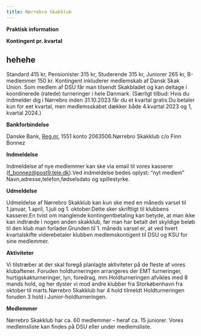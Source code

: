 ```yaml
---
title: Nørrebro Skakklub
---
```

**Praktisk information**

<HSeparator />

**Kontingent pr. kvartal**

## **hehehe**  

Standard 415 kr, Pensionister 315 kr, Studerende 315 kr, Juniorer 265 kr, B-medlemmer 150 kr. Kontingent inkluderer medlemskab af Dansk Skak Union. Som medlem af DSU får man tilsendt Skakbladet og kan deltage i koordinerede (ratede) turneringer i hele Danmark. (Særligt tilbud: Hvis du indmelder dig i Nørrebro inden 31.10.2023 får du et kvartal gratis.Du betaler kun for eet kvartal, men medlemsskabet dækker både 4.kvartal 2023 og 1, kvartal 2024.)

**Bankforbindelse**

Danske Bank, [Reg.nr.](Reg.nr.) 1551 konto 2063506.Nørrebro Skakklub c/o Finn Bonnez

**Indmeldelse**

Indmeldelse af nye medlemmer kan ske via email til vores kasserer ([f_bonnez@post9.tele.dk](f_bonnez@post9.tele.dk)).Ved indmeldelse bedes oplyst: “nyt medlem” Navn,adresse,telefon,fødselsdato og spillestyrke.

**Udmeldelse**

Udmeldelse af Nørrebro Skakklub kan kun ske med en måneds varsel til 1.januar, 1.april, 1.juli og 1. oktober.Dette sker skriftligt til klubbens kasserer.En tvist om manglende kontingentbetaling kan betyde, at man ikke kan indtræde i nogen anden skakklub, før man har betalt det skyldige beløb til den klub man forlader.Grunden til 1. måneds varsel er, at ved hvert kvartalskifte viderebetaler klubben medlemskontigent til DSU og KSU for sine medlemmer.

**Aktiviteter**

Vi tilstræber at der skal foregå planlagte aktiviteter på de fleste af vores klubaftener. Foruden holdturneringen arrangeres der EMT turneringer, hurtigskakturneringer, lyn, foredrag, mm.Holdturneringen afvikles med 8 mands hold, og her dyster vi mod andre klubber fra Storkøbenhavn fra oktober til marts.Nørrebro Skakklub har 4 hold tilmeldt Holdturneringen foruden 3 hold i Junior-holdturneringen.

**Medlemmer**

Nørrebro Skakklub har ca. 60 medlemmer – heraf ca. 15 juniorer. Vores medlemsliste kan findes på DSU eller under medlemsliste.
